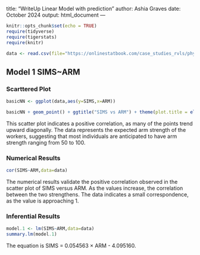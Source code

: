 title: "WriteUp Linear Model with prediction"
author: Ashia Graves
date: October 2024
output: html_document
---

```r
knitr::opts_chunk$set(echo = TRUE)
require(tidyverse)
require(tigerstats)
require(knitr)

data <- read.csv(file="https://onlinestatbook.com/case_studies_rvls/physical_strength/data.txt",sep="",header=TRUE)  
```

## Model 1 SIMS~ARM
### Scarttered Plot
```r
basicNN <- ggplot(data,aes(y=SIMS,x=ARM))

```
```r
basicNN + geom_point() + ggtitle("SIMS vs ARM") + theme(plot.title = element_text(hjust = 0.5, size = 20))
```
  This scatter plot indicates a positive correlation, as many of the points trend upward diagonally. The data represents the expected arm strength of the workers, suggesting that most individuals are anticipated to have arm strength ranging from 50 to 100.    

### Numerical Results

```r
cor(SIMS~ARM,data=data)
```
The numerical results validate the positive correlation observed in the scatter plot of SIMS versus ARM. As the values increase, the correlation between the two strengthens. The data indicates a small correspondence, as the value is approaching 1.

### Inferential Results

```r
model.1 <- lm(SIMS~ARM,data=data)
summary.lm(model.1)
```
The equation  is SIMS = 0.054563 × ARM - 4.095160.   







